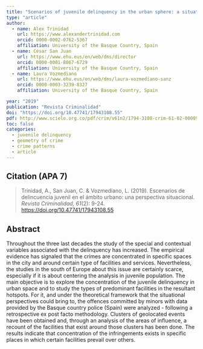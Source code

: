 ```yaml
---
title: "Scenarios of juvenile delinquency in the urban sphere: a situational perspective"
type: "article"
author:  
  - name: Alex Trinidad
    url: https://www.alexandertrinidad.com 
    orcid: 0000-0002-0762-5367
    affiliation: University of the Basque Country, Spain
  - name: César San Juan
    url: https://www.ehu.eus/en/web/dms/director 
    orcid: 0000-0001-8067-6729
    affiliation: University of the Basque Country, Spain
  - name: Laura Vozmediano
    url: https://www.ehu.eus/en/web/dms/laura-vozmediano-sanz
    orcid: 0000-0003-3239-8327
    affiliation: University of the Basque Country, Spain

year: "2019"
publication: "Revista Criminalidad"
doi: "https://doi.org/10.47741/17943108.55"
pdf: http://www.scielo.org.co/pdf/crim/v61n2/1794-3108-crim-61-02-00009.pdf 
toc: false
categories:
  - juvenile delinquency
  - geometry of crime
  - crime patterns
  - article
---
```


## Citation (APA 7)

> Trinidad, A., San Juan, C. & Vozmediano, L. (2019). Escenarios de delincuencia juvenil en el ámbito urbano: una perspectiva situacional. *Revista Criminalidad, 61*(2): 9-24. <https://doi.org/10.47741/17943108.55>

## Abstract
Throughout the three last decades the study of the special and contextual variables associated with the delinquency has increased. The empirical evidence has signaled that the crimes are concentrated in specific spaces in the city and around certain type of facilities and services. Nevertheless, the studies in the south of Europe about this issue are certainly scarce, especially if it is about centering the analysis in juvenile population. The main objective is to explore the concentration of the juvenile delinquency in urban space and to study the types of predominant facilities in the resultant hotspots. For it, and under the theoretical framework that the situational perspectives could bring to, the offences committed by minors with data provided by the Basque country police (Spain) were analyzed - following a retrospective ex post facto methodology. Clusters of geolocated events have been obtained and, through an analysis of the areas of influence, a recount of the facilities that exist around those clusters has been done. The results indicate that concentration of the infringements exists in specific places in which certain facilities prevail over others. 